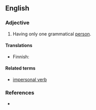 ==English==

===Adjective===
{{en-adj|-}}

# {{label|en|grammar}} Having only one grammatical [[person]].

====Translations====
{{trans-top|having one grammatical person}}
* Finnish: {{t|fi|yksipersoonainen}}
{{trans-mid}}
{{trans-bottom}}

====Related terms====
* [[impersonal verb]]

===References===
* {{quote-book
|pageurl=http://books.google.com/books?id=864tGNzqcrIC&pg=PA650&lpg=PA650&dq=finnish+monopersonal&q=finnish%20monopersonal&f=false
|title=Morphology
|author=G. E. Booij, Christian Lehmann, Joachim Mugdan
|year=2000
|publisher=Walter de Gruyter
|page=650
|passage=Grammars of several languages traditionally list a subcategory of '''monopersonal''' verbs that occur only in the third-person but not in the first or second. Some such verbs do not even occur in the third-person plural. For instance, Finnish has several subtypes of '''monopersonal''' verbs, here all listed in the third person singular (marked by lenghthening of the stem-vowel): (a) modal verbs such as ''pitä-ä'' 'must', ''täyty-y'' 'must', ''kannatta-a'' 'is worth', ''kelpa-a'' 'be suitable, be fitting, do'; (b) morphologically derived causatives (with the suffix -tutta or -tta) expressing various physiological or mental states, such as ''aivastutta-a'' 'be about to sneeze, make somebody sneeze', ''heikotta-a'' 'feel weak, make somebody feel week', ''kadutta-a'' 'regret, make to feel sorry for'; (c) meterological and equivalent verbs such as ''sata-a'' 'rain', ''myrskyä-ä'' 'storm', ''liplattele-e'' 'splash <nowiki>[of waves]</nowiki>'. The verbs in (a) occur only in the third person singular, those in (c) also do not have the so-called passive forms with the suffix ''-ta/-tä'' and the person marker ''-Vn'', actually expressing an indefinite agent ("fourth person"), hypothetically *''sade-ta-an'' 'one rains', *''liplatel-la-an'' 'one splashes', *''kadute-ta-an'' 'one is made to feel regret'.}}